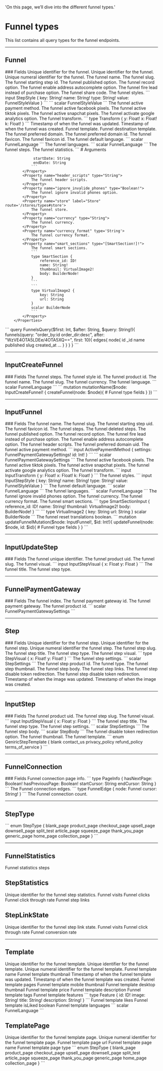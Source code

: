   'On this page, we’ll dive into the different funnel types.'

# Funnel types
This list contains all query types for the funnel endpoints.

---

## Funnel 

<Row>
  <Col>
		### Fields
		<Properties> 
			<Property name="id" type="ID!">
				Unique identifier for the funnel.
			</Property>
			<Property name="uid" type="ID!">
				Unique identifier for the funnel.
			</Property>
			<Property name="_id" type="Int!">
				Unique numeral identifier for the funnel.
			</Property>
			<Property name="name" type="String!">
				The funnel name.
			</Property>
			<Property name="slug" type="String!">
				The funnel slug.
			</Property>
			<Property name="starting_step_id" type="ID">
				The funnel starting step id.
			</Property>
			<Property name="published" type="Boolean!">
				The funnel published option.
			</Property>
			<Property name="record" type="Boolean!">
				The funnel record option.
			</Property>
			<Property name="enable_address_autocomplete" type="Boolean!">
				The funnel enable address autocomplete option.
			</Property>
			<Property name="fire_lead_insteadof_purchase" type="Boolean!">
				The funnel fire lead instead of purchase option.
			</Property>
			<Property name="share_code" type="String">
				The funnel share code.
			</Property>
			<Property name="styles" type="[StepStyle!]">
				The funnel styles.
				```
				input StepStyle {
					key: String!
					name: String!
					type: String!
					value: FunnelStyleValue
				}
				```
				```
				scalar FunnelStyleValue
				```
			</Property>
			<Property name="active_payment_methods" label="[FunnelPaymentGateway!]!" route="/funnels/types#funnel-payment-gateway">
				The funnel active payment method.
			</Property>
			<Property name="active_facebook_pixels" type="[String!]!">
				The funnel active facebook pixels.
			</Property>
			<Property name="active_tiktok_pixels" type="[String!]!">
				The funnel active tiktok pixels.
			</Property>
			<Property name="active_snapchat_pixels" type="[String!]!">
				The funnel active snapchat pixels.
			</Property>
			<Property name="activate_google_analytics" type="Boolean!">
				The funnel activate google analytics option.
			</Property>
			<Property name="transform" type="Transform!">
				The funnel transform.
				```
				type Transform {
					y: Float!
					x: Float!
					k: Float!
				}
				```
			</Property>
			<Property name="updated_at" label="TimeStamp!" route='/other#timestamp'>
				Timestamp of when the funnel was updated.
			</Property>
			<Property name="created_at" label="TimeStamp!" route='/other#timestamp'>
				Timestamp of when the funnel was created.
			</Property>
			<Property name="template" label="Template" route="/other#template">
				Funnel template.
			</Property>
			<Property name="destinationTemplate" label="Template" route="/other#template">
				Funnel destination template.
			</Property>
			<Property name="preferred_domain" label="Domain" route="/other#domain">
				The funnel preferred domain.
			</Property>
			<Property name="preferred_domain_id" type="ID">
				The funnel preferred domain id.
			</Property>
			<Property name="favicon" label="Image" route="/other#image">
				The funnel favicon.
			</Property>
			<Property name="favicon_id" type="ID">
				The funnel favicon id.
			</Property>
			<Property name="default_language" type="FunnelLanguage!">
				The funnel default language.
				```
				scalar FunnelLanguage
				```
			</Property>
			<Property name="languages" type="[FunnelLanguage!]!">
				The funnel languages.
				```
				scalar FunnelLanguage
				```
			</Property>
			<Property name="steps" label="[Step!]!" route="/funnels/types#step">
				The funnel steps.
			</Property>
			<Property name="statistics" label="FunnelStatistics!" route="/funnels/types#funnel-statistics">
				The funnel statistics.
				```
				 # Arguments

				 startDate: String
				 endDate: String
				```
			</Property>
			<Property name="header_scripts" type="String">
				The funnel header scripts.
			</Property>
			<Property name="ignore_invalide_phones" type="Boolean!">
				The funnel ignore invalid phones option.
			</Property>
			<Property name="store" label="Store" route='/stores/types#store'>
				The funnel store.
			</Property>
			<Property name="currency" type="String">
				The funnel currency.
			</Property>
			<Property name="currency_format" type='String'>
				The funnel currency format.
			</Property>
			<Property name="smart_sections" type="[SmartSection!]!">
				The funnel smart sections.
				```
				type SmartSection {
					reference_id: ID!
					name: String!
					thumbnail: VirtualImage2!
					body: BuilderNode!
				}
				```
				```
				type VirtualImage2 {
					key: String
					url: String
				}
				scalar BuilderNode
				```
			</Property>
		</Properties>
  </Col>
  <Col sticky>
    <CodeGroup title="Request" tag="POST" label="https://services.lightfunnels.com/api/v2">
			```
			query FunnelsQuery($first: Int, $after: String, $query: String!){
				funnels(query: "order_by:id order_dir:desc", after: "WzVE4OTA5LDEe/4OTA5XQ==", first: 10){
					edges{
						node{
							id
							_id
							name
							published
							slug
							created_at
							...
						}
					}
				}
			}
			```
    </CodeGroup>
  </Col>
</Row>

---

## InputCreateFunnel

<Row>
  <Col>
		### Fields
		<Properties> 
			<Property name="funnel_steps" label="[StepType!]!" route='/funnels/types#step-type'>
				The funnel steps.
			</Property>
			<Property name="style_id" type="ID">
				The funnel style id.
			</Property>
			<Property name="product_id" type="ID">
				The funnel product id.
			</Property>
			<Property name="name" type="String!">
				The funnel name.
			</Property>
			<Property name="slug" type="String!">
				The funnel slug.
			</Property>
			<Property name="currency" type="String">
				The funnel currency.
			</Property>
			<Property name="lang" type="FunnelLanguage!">
				The funnel language.
				```
				scalar FunnelLanguage
				```
			</Property>
		</Properties>
  </Col>
  <Col sticky>
    <CodeGroup title="Request" tag="POST" label="https://services.lightfunnels.com/api/v2">
			```
			mutation mutationName($node: InputCreateFunnel! {
				createFunnel(node: $node){
					# Funnel type fields
				}
			})
			```
    </CodeGroup>
  </Col>
</Row>

---

## InputFunnel

<Row>
  <Col>
		### Fields
		<Properties> 
			<Property name="name" type="String">
				The funnel name.
			</Property>
			<Property name="slug" type="String">
				The funnel slug.
			</Property>
			<Property name="starting_step_uid" type="ID">
				The funnel starting step uid.
			</Property>
			<Property name="favicon_id" type="ID">
				The funnel favicon id.
			</Property>
			<Property name="steps" label="[InputUpdateStep!]" route="/funnels/types#input-update-step">
				The funnel steps.
			</Property>
			<Property name="deleted_steps" type="[ID!]">
				The funnel deleted steps.
			</Property>
			<Property name="published" type="Boolean">
				The funnel published option.
			</Property>
			<Property name="record" type="Boolean">
				The funnel record option.
			</Property>
			<Property name="fire_lead_insteadof_purchase" type="Boolean">
				The funnel fire lead instead of purchase option.
			</Property>
			<Property name="enable_address_autocomplete" type="Boolean">
				The funnel enable address autocomplete option.
			</Property>
			<Property name="header_scripts" type="String">
				The funnel header scripts.
			</Property>
			<Property name="preferred_domain_uid" type="String">
				The funnel preferred domain uid.
			</Property>
			<Property name="active_payment_methods" type="[ActivePaymentMethod!]">
				The funnel active payment method.
				```
				input ActivePaymentMethod {
					settings: FunnelPaymentGatewaySettings!
					id: Int!
				}
				```
				```
				scalar FunnelPaymentGatewaySettings
				```
			</Property>
			<Property name="active_facebook_pixels" type="[String!]">
				The funnel active facebook pixels.
			</Property>
			<Property name="active_tiktok_pixels" type="[String!]">
				The funnel active tiktok pixels.
			</Property>
			<Property name="active_snapchat_pixels" type="[String!]">
				The funnel active snapchat pixels.
			</Property>
			<Property name="activate_google_analytics" type="Boolean">
				The funnel activate google analytics option.
			</Property>
			<Property name="transform" type="InputTransform">
				The funnel transform.
				```
				input InputTransform {
					y: Float!
					x: Float!
					k: Float!
				}
				```
			</Property>
			<Property name="styles" type="[InputStepStyle!]">
				The funnel styles.
				```
				input InputStepStyle {
					key: String!
					name: String!
					type: String!
					value: FunnelStyleValue
				}
				```
			</Property>
			<Property name="default_language" type="FunnelLanguage">
				The funnel default language.
				```
				scalar FunnelLanguage
				```
			</Property>
			<Property name="languages" type="[FunnelLanguage!]">
				The funnel languages.
				```
				scalar FunnelLanguage
				```
			</Property>
			<Property name="ignore_invalide_phones" type="Boolean">
				The funnel ignore invalid phones option.
			</Property>
			<Property name="currency" type="String">
				The funnel currency.
			</Property>
			<Property name="currency_format" type='String'>
				The funnel currency format.
			</Property>
			<Property name="smart_sections" type="[SmartSectionInput!]">
				The funnel smart sections.
				```
				type SmartSectionInput {
					reference_id: ID!
					name: String!
					thumbnail: VirtualImage2!
					body: BuilderNode!
				}
				```
				```
				type VirtualImage2 {
					key: String
					url: String
				}
				scalar BuilderNode
				```
			</Property>
			<Property name="reset_translations" type='Boolean'>
				The funnel reset translations boolean.
			</Property>
		</Properties>
  </Col>
  <Col sticky>
    <CodeGroup title="Request" tag="POST" label="https://services.lightfunnels.com/api/v2">
			```
			mutation updateFunnelMutation($node: InputFunnel!, $id: Int!){
				updateFunnel(node: $node, id: $id){
					# Funnel type fields
				}
			}
			```
    </CodeGroup>
  </Col>
</Row>

---

## InputUpdateStep

<Row>
  <Col>
		### Fields
		<Properties> 
			<Property name="id" type="ID!">
				The funnel unique identifier.
			</Property>
			<Property name="product_uid" type="ID!">
				The funnel product uid.
			</Property>
			<Property name="slug" type="String!">
				The funnel slug.
			</Property>
			<Property name="visual" type="InputStepVisual">
				The funnel visual.
				```
				input InputStepVisual {
					x: Float
					y: Float
				}
				```
			</Property>
			<Property name="title" type="String!">
				The funnel title.
			</Property>
				<Property name="type" label="StepType!" route='/funnels/types#step-type'>
				The funnel step type.
			</Property>
		</Properties> 	
	</Col>
</Row>

---

## FunnelPaymentGateway

<Row>
  <Col>
		### Fields
		<Properties> 
			<Property name="index" type="Int!">
				The funnel index.
			</Property>
			<Property name="payment_gateway_uid" type="ID!">
				The funnel payment gateway id.
			</Property>
			<Property name="payment_gateway" label="PaymentGateway!" route="/other#payment-gateway">
				The funnel payment gateway.
			</Property>
			<Property name="settings" type="FunnelPaymentGatewaySettings!">
				The funnel product id.
				```
				scalar FunnelPaymentGatewaySettings
				```
			</Property>
		</Properties>
  </Col>
</Row>

---

## Step

<Row>
  <Col>
		### Fields
		<Properties> 
			<Property name="id" type="ID!">
				Unique identifier for the funnel step.
			</Property>
			<Property name="uid" type="ID!">
				Unique identifier for the funnel step.
			</Property>
			<Property name="_id" type="Int!">
				Unique numeral identifier the funnel step.
			</Property>
			<Property name="slug" type="String!">
				The funnel step slug.
			</Property>
			<Property name="title" type="String!">
				The funnel step title.
			</Property>
			<Property name="type" label="StepType!" route='/funnels/types#step-type'>
				The funnel step type.
			</Property>
			<Property name="visual" type="StepVisual!">
				The funnel step visual.
				```
				type StepVisual {
					x: Float!
					y: Float!
				}
				```
			</Property>
			<Property name="settings" type="StepSettings!">
				The funnel step settings.
				```
				scalar StepSettings
				```
			</Property>
			<Property name="product_id" type="ID">
				The funnel step product id.
			</Property>
			<Property name="funnel" type="Funnel">
				The funnel type.
			</Property>
			<Property name="thumbnail" type="VirtualImage2">
				The funnel step thumbnail.
			</Property>
			<Property name="body" type="StepBody">
				The funnel step body.
			</Property>
			<Property name="links" type="[StepLink!]">
				The funnel step links.
			</Property>
			<Property name="disable_token_redirection" type="Boolean!">
				The funnel step disable token redirection.
			</Property>
			<Property name="meta" type="StepMeta!">
				The funnel step disable token redirection.
			</Property>
			<Property name="updated_at" label="TimeStamp!" route='/other#timestamp'>
				Timestamp of when the image was updated.
			</Property>
			<Property name="created_at" label="TimeStamp!" route='/other#timestamp'>
				Timestamp of when the image was created.
			</Property>
		</Properties>
  </Col>
</Row>

---

## InputStep

<Row>
  <Col>
		### Fields
		<Properties> 
			<Property name="product_uid" type="ID">
				The funnel product uid.
			</Property>
			<Property name="slug" type="String!">
				The funnel step slug.
			</Property>
			<Property name="visual" type="InputStepVisual">
				The funnel visual.
				```
				input InputStepVisual {
					x: Float
					y: Float
				}
				```
			</Property>
			<Property name="title" type="String!">
				The funnel step title.
			</Property>
			<Property name="type" label="StepType!" route='/funnels/types#step-type'>
				The funnel step type.
			</Property>
			<Property name="settings" type="StepSettings!">
				The funnel step settings.
				```
				scalar StepSettings
				```
			</Property>
			<Property name="body" type="StepBody">
				The funnel step body.
				```
				scalar StepBody
				```
			</Property>
			<Property name="disable_token_redirection" type="Boolean">
				The funnel disable token redirection option.
			</Property>
			<Property name="thumbnail" type="String">
				The funnel thumbnail.
			</Property>
			<Property name="template" type="GeniricStepTemplate">
				The funnel template.
				```
				enum GeniricStepTemplate {
					blank
					contact_us
					privacy_policy
					refund_policy
					terms_of_service
				}
				```
			</Property>
		</Properties>
  </Col>
</Row>

---

## FunnelConnection

<Row>
  <Col>
		### Fields
		<Properties> 
			<Property name="pageInfo" type="PageInfo!">
				Funnel connection page info.
				```
				type PageInfo {
					hasNextPage: Boolean!
					hasPreviousPage: Boolean!
					startCursor: String
					endCursor: String
				}
				```
			</Property>
			<Property name="edges" type="[FunnelEdge]">
				The Funnel connection edges.
				```
				type FunnelEdge {
					node: Funnel
					cursor: String!
				}
				```
			</Property>
			<Property name="count" type="Int!">
				The Funnel connection count.
			</Property>
		</Properties>
  </Col>
</Row>

---

## StepType

<Row>
  <Col>
		<Properties> 
			```
			enum StepType {
				blank_page
				product_page
				checkout_page
				upsell_page
				downsell_page
				split_test
				article_page
				squeeze_page
				thank_you_page
				generic_page
				home_page
				collection_page
			}
			```
		</Properties> 
  </Col>
</Row>

--- 

## FunnelStatistics

<Row>
	<Col>
		<Properties> 
			<Property name='steps' label='[StepStatistics!]!' route='/funnels/types#step-statistics'> 
				Funnel statistics steps
			</Property> 
		</Properties> 
	</Col>
</Row>

## StepStatistics

<Row>
	<Col>
		<Properties> 
			<Property name="id" type="String!">
				Unique identifier for the funnel step statistics.
			</Property>
			<Property name='visits' type='Int!'> 
				Funnel visits
			</Property> 
			<Property name='clicks' type='Int!'> 
				Funnel clicks
			</Property> 
			<Property name='ctr' type='Float!'> 
				Funnel click through rate 
			</Property> 
			<Property name='links' label='[StepLinkState!]!' route='/funnels/types#step-link-state'> 
				Funnel step links
			</Property> 
		</Properties> 
	</Col>
</Row>

## StepLinkState

<Row>
	<Col>
		<Properties> 
			<Property name="id" type="String!">
				Unique identifier for the funnel step link state.
			</Property>
			<Property name='visits' type='Int!'> 
				Funnel visits
			</Property> 
			<Property name='ctr' type='Float!'> 
				Funnel click through rate 
			</Property> 
			<Property name='cvr' type='Float!'> 
				Funnel conversion rate
			</Property> 
		</Properties> 
	</Col>
</Row>

---

## Template

<Row>
	<Col>
		<Properties> 
			<Property name="id" type="ID!">
				Unique identifier for the funnel template.
			</Property>
			<Property name="uid" type="ID!">
				Unique identifier for the funnel template.
			</Property>
			<Property name="_id" type="Int!">
				Unique numeral identifier for the funnel template.
			</Property>
			<Property name='name' type='String!'> 
				Funnel template name
			</Property> 
			<Property name='thumbnail' type='String!'> 
				Funnel template thumbnail
			</Property> 
			<Property name="updated_at" label="TimeStamp!" route='/other#timestamp'>
				Timestamp of when the funnel template was updated.
			</Property>
			<Property name="created_at" label="TimeStamp!" route='/other#timestamp'>
				Timestamp of when the funnel template was created.
			</Property>
			<Property name='pages' label='[TemplatePage!]!' route='/funnels/types#template-page'> 
				Funnel template pages
			</Property> 
			<Property name='mobile_thumbnail' type='String!'> 
				Funnel template mobile thumbnail
			</Property> 
			<Property name='desktop_thumbnail' type='String!'> 
				Funnel template desktop thumbnail
			</Property> 
			<Property name='price' type='Float!'> 
				Funnel template price
			</Property> 
			<Property name='description' type='String!'> 
				Funnel template description
			</Property> 
			<Property name='tags' type='[String!]!'> 
				Funnel template tags
			</Property> 
			<Property name='features' type='[Feature!]!'> 
				Funnel template features
				```
				type Feature {
					id: ID!
					image: String!
					title: String!
					description: String!
				}
				```
			</Property> 
			<Property name='likes' type='Int!'> 
				Funnel template likes
			</Property> 
			<Property name='isLiked' type='Boolean'> 
				Funnel template isLiked boolean
			</Property> 
			<Property name='languages' type='[FunnelLanguage!]!'> 
				Funnel template languages
				```
				scalar FunnelLanguage
				```
			</Property> 
		</Properties> 
	</Col>
</Row>

## TemplatePage

<Row>
	<Col>
		<Properties> 
			<Property name="id" type="ID!">
				Unique identifier for the funnel template page.
			</Property>
			<Property name="_id" type="Int!">
				Unique numeral identifier for the funnel template page.
			</Property>
			<Property name='url' type='String!'> 
				Funnel template page url
			</Property> 
			<Property name='name' type='String!'> 
				Funnel template page name
			</Property> 
			<Property name='type' type='StepType!'> 
				Funnel template page type
				```
				enum StepType {
					blank_page
					product_page
					checkout_page
					upsell_page
					downsell_page
					split_test
					article_page
					squeeze_page
					thank_you_page
					generic_page
					home_page
					collection_page
				}
				```
			</Property> 
		</Properties> 
	</Col>
</Row>